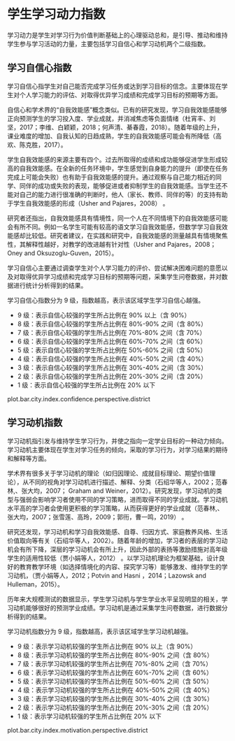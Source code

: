 <!-- chapter motivation  -->

# 学生学习动力指数

学习动力是学生对学习行为价值判断基础上的心理驱动总和，是引导、推动和维持学生参与学习活动的力量，主要包括学习自信心和学习动机两个二级指数。

## 学习自信心指数

学习自信心指学生对自己能否完成学习任务或达到学习目标的信念。主要体现在学生对个人学习能力的评估、对取得优异学习成绩和完成学习目标的预期等方面。

自信心和学术界的“自我效能感”概念类似。已有的研究发现，学习自我效能感能够正向预测学生的学习投入度、学业成就，并消减焦虑等负面情绪（杜宵丰、刘 坚，2017\cite{cite_01}；李维、白颖颖，2018\cite{cite_02}；何声清、綦春霞，2018\cite{cite_03}）。随着年级的上升，课业难度的增加、自我认知的日趋成熟，学生的自我效能感可能会有所降低（高 欢、陈克胜，2017\cite{cite_04}）。

学生自我效能感的来源主要有四个。过去所取得的成绩和成功能够促进学生形成较高的自我效能感。在全新的任务环境中，学生感觉到自身能力的提升（即使在任务完成上可能会失败）也有助于自我效能感的提升。通过观察与自己能力相近的同学、同伴的成功或失败的表现，能够促进或者抑制学生的自我效能感。当学生还不能对自己的能力进行很准确的判断时，他人（家长、教师、同伴的等）的支持有助于学生自我效能感的形成（Usher and Pajares，2008\cite{cite_05}） 。

研究者还指出，自我效能感具有情境性，同一个人在不同情境下的自我效能感可能会有所不同。例如一名学生可能有较高的语文学习自我效能感，但数学学习自我效能感却比较低。研究者建议，在实践和研究中，自我效能感的测量越具有情境聚焦性，其解释性越好，对教学的改进越有针对性（Usher and Pajares，2008\cite{cite_05}；Oney and Oksuzoglu-Guven，2015\cite{cite_07}）。
 

学习自信心主要通过调查学生对个人学习能力的评价、尝试解决困难问题的意愿以及对取得优异学习成绩和完成学习目标的预期等问题，采集学生问卷数据，并对数据进行统计分析得到的结果。

学习自信心指数分为 9 级，指数越高，表示该区域学生学习自信心越强。

\mylist
- 9 级：表示自信心较强\footnote{我们将得分超过维度总分 60\% 界定学生学习自信心较强。}的学生所占比例在 90% 以上（含 90%）
- 8 级：表示自信心较强的学生所占比例在 80%-90% 之间（含 80%）
- 7 级：表示自信心较强的学生所占比例在 70%-80% 之间（含 70%）
- 6 级：表示自信心较强的学生所占比例在 60%-70% 之间（含 60%）
- 5 级：表示自信心较强的学生所占比例在 50%-60% 之间（含 50%）
- 4 级：表示自信心较强的学生所占比例在 40%-50% 之间（含 40%）
- 3 级：表示自信心较强的学生所占比例在 30%-40% 之间（含 30%）
- 2 级：表示自信心较强的学生所占比例在 20%-30% 之间（含 20%）
- 1 级：表示自信心较强的学生所占比例在 20% 以下
\mytext

plot.bar.city.index.confidence.perspective.district

## 学习动机指数

学习动机指引发与维持学生学习行为，并使之指向一定学业目标的一种动力倾向。学习动机主要体现在学生对学习任务的倾向，采取的学习行为，对学习结果的期待和解释等方面。

学术界有很多关于学习动机的理论（如归因理论、成就目标理论、期望价值理论），从不同的视角对学习动机进行描述、解释、分类（石绍华等人，2002\cite{cite_08}；范春林,、张大均，2007\cite{cite_09}； Graham and Weiner，2012\cite{cite_10}）。研究发现，学习动机的类型与强弱会影响学习者使用不同的学习策略，进而取得不同的学业成就。学习动机水平高的学习者会使用更积极的学习策略，从而获得更好的学业成就（范春林,、张大均，2007\cite{cite_09}；张雪莲、高玲，2009\cite{cite_11}；郭衎，曹一鸣，2019\cite{cite_12}）  。

研究还发现，学习动机和学习自我效能感、自尊、归因方式、家庭教养风格、生活价值取向等有关（石绍华等人，2002\cite{cite_08}）。随着年龄的增加，学习者的表层的学习动机会有所下降，深层的学习动机会有所上升，因此外部的表扬等激励措施对高年级学生的适用性较低（贾小娟等人，2012\cite{cite_13}） 。以学习动机理论为框架基础，设计良好的教育教学环境（如选择情境化的内容、探究学习等）能够激发、维持学生的学习动机，（贾小娟等人，2012\cite{cite_13}；Potvin and Hasni ，2014\cite{cite_14}；Lazowsk and Hulleman，2015\cite{cite_15}）。 

历年来大规模测试的数据显示，学生学习动机与学生学业水平呈现明显的相关，学习动机能够很好的预测学业成绩。学习动机是通过采集学生问卷数据，进行数据分析得到的结果。

学习动机指数分为 9 级，指数越高，表示该区域学生学习动机越强。

\mylist
- 9 级：表示学习动机较强\footnote{我们将得分超过本维度总分 60\% 界定为学生学习动机较强。}的学生所占比例在 90% 以上（含 90%）
- 8 级：表示学习动机较强的学生所占比例在 80%-90% 之间（含 80%）
- 7 级：表示学习动机较强的学生所占比例在 70%-80% 之间（含 70%）
- 6 级：表示学习动机较强的学生所占比例在 60%-70% 之间（含 60%）
- 5 级：表示学习动机较强的学生所占比例在 50%-60% 之间（含 50%）
- 4 级：表示学习动机较强的学生所占比例在 40%-50% 之间（含 40%）
- 3 级：表示学习动机较强的学生所占比例在 30%-40% 之间（含 30%）
- 2 级：表示学习动机较强的学生所占比例在 20%-30% 之间（含 20%）
- 1 级：表示学习动机较强的学生所占比例在 20% 以下
\mytext

plot.bar.city.index.motivation.perspective.district


<!-- end of chapter motivation  -->
